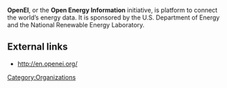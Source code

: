 '''OpenEI''', or the '''Open Energy Information''' initiative, is platform to connect the world’s energy data.  It is sponsored by the U.S. Department of Energy and the National Renewable Energy Laboratory.

{{stub}}

== External links ==

* http://en.openei.org/

[[Category:Organizations]]
